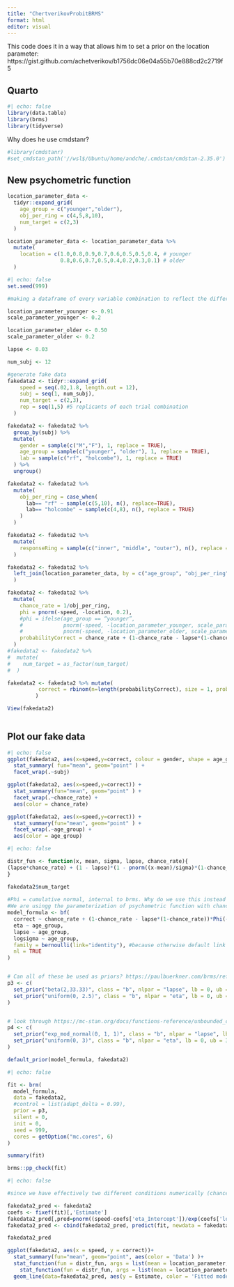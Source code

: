 ```yaml
---
title: "ChertverikovProbitBRMS"
format: html
editor: visual
---
```


This code does it in a way that allows him to set a prior on the location parameter: https://gist.github.com/achetverikov/b1756dc06e04a55b70e888cd2c2719f5

## Quarto

```r
#| echo: false
library(data.table)
library(brms)
library(tidyverse)
```

Why does he use cmdstanr?

```r
#library(cmdstanr)
#set_cmdstan_path('//wsl$/Ubuntu/home/andche/.cmdstan/cmdstan-2.35.0')

```

## New psychometric function

```r
location_parameter_data <-
  tidyr::expand_grid(
    age_group = c("younger","older"),
    obj_per_ring = c(4,5,8,10),
    num_target = c(2,3)
  )

location_parameter_data <- location_parameter_data %>%
  mutate(
    location = c(1.0,0.8,0.9,0.7,0.6,0.5,0.5,0.4, # younger
                 0.8,0.6,0.7,0.5,0.4,0.2,0.3,0.1) # older
  )

```

```r
#| echo: false
set.seed(999)

#making a dataframe of every variable combination to reflect the differing locations for age x obj_per_ring x num_target

location_parameter_younger <- 0.91
scale_parameter_younger <- 0.2

location_parameter_older <- 0.50
scale_parameter_older <- 0.2

lapse <- 0.03

num_subj <- 12

#generate fake data
fakedata2 <- tidyr::expand_grid(
    speed = seq(.02,1.8, length.out = 12), 
    subj = seq(1, num_subj),
    num_target = c(2,3),
    rep = seq(1,5) #5 replicants of each trial combination
  )

fakedata2 <- fakedata2 %>%
  group_by(subj) %>%
  mutate(
    gender = sample(c("M","F"), 1, replace = TRUE),
    age_group = sample(c("younger", "older"), 1, replace = TRUE),
    lab = sample(c("rf", "holcombe"), 1, replace = TRUE)
  ) %>%
  ungroup()

fakedata2 <- fakedata2 %>%
  mutate(
    obj_per_ring = case_when(
      lab== "rf" ~ sample(c(5,10), n(), replace=TRUE),
      lab== "holcombe" ~ sample(c(4,8), n(), replace = TRUE)
    )
  )

fakedata2 <- fakedata2 %>%
  mutate(
    responseRing = sample(c("inner", "middle", "outer"), n(), replace = TRUE)
  )

fakedata2 <- fakedata2 %>%
  left_join(location_parameter_data, by = c("age_group", "obj_per_ring", "num_target")
  )

fakedata2 <- fakedata2 %>%
  mutate(
    chance_rate = 1/obj_per_ring,
    phi = pnorm(-speed, -location, 0.2),
    #phi = ifelse(age_group == “younger”,
    #             pnorm(-speed, -location_parameter_younger, scale_parameter_younger),
    #             pnorm(-speed, -location_parameter_older, scale_parameter_older)),
    probabilityCorrect = chance_rate + (1-chance_rate - lapse*(1-chance_rate))*phi
  )
#fakedata2 <- fakedata2 %>%
#  mutate(
#    num_target = as_factor(num_target)
#  )

fakedata2 <- fakedata2 %>% mutate(
          correct = rbinom(n=length(probabilityCorrect), size = 1, prob = probabilityCorrect)
         )

View(fakedata2)
          
```

## Plot our fake data

```r
#| echo: false
ggplot(fakedata2, aes(x=speed,y=correct, colour = gender, shape = age_group)) + 
  stat_summary( fun="mean", geom="point" ) +
  facet_wrap(.~subj)

ggplot(fakedata2, aes(x=speed,y=correct)) + 
  stat_summary(fun="mean", geom="point" ) +
  facet_wrap(.~chance_rate) +
  aes(color = chance_rate)

ggplot(fakedata2, aes(x=speed,y=correct)) + 
  stat_summary(fun="mean", geom="point" ) +
  facet_wrap(.~age_group) +
  aes(color = age_group)
```

```r
#| echo: false

distr_fun <- function(x, mean, sigma, lapse, chance_rate){
(lapse*chance_rate) + (1 - lapse)*(1 - pnorm((x-mean)/sigma)*(1-chance_rate))
}

fakedata2$num_target
                                 
#Phi = cumulative normal, internal to brms. Why do we use this instead of pnorm?
#We are usingg the parameterization of psychometric function with chanceRate and lapse rate
model_formula <- bf(
  correct ~ chance_rate + (1-chance_rate - lapse*(1-chance_rate))*Phi(-(speed-eta)/exp(logsigma)),
  eta ~ age_group,
  lapse ~ age_group,
  logsigma ~ age_group,
  family = bernoulli(link="identity"), #because otherwise default link logit would be used
  nl = TRUE
)


# Can all of these be used as priors? https://paulbuerkner.com/brms/reference/brmsfamily.html
p3 <- c(
  set_prior("beta(2,33.33)", class = "b", nlpar = "lapse", lb = 0, ub = 1),
  set_prior("uniform(0, 2.5)", class = "b", nlpar = "eta", lb = 0, ub = 2.5) #conservative ub of 3 rps
)


# look through https://mc-stan.org/docs/functions-reference/unbounded_continuous_distributions.html
p4 <- c(
  set_prior("exp_mod_normal(0, 1, 1)", class = "b", nlpar = "lapse", lb = 0, ub = 1),
  set_prior("uniform(0, 3)", class = "b", nlpar = "eta", lb = 0, ub = 3) #conservative ub of 3 rps
)

default_prior(model_formula, fakedata2)
```

```r
#| echo: false

fit <- brm(
  model_formula,
  data = fakedata2, 
  #control = list(adapt_delta = 0.99),
  prior = p3,
  silent = 0,
  init = 0,
  seed = 999,
  cores = getOption("mc.cores", 6)
)

summary(fit)
```

```r
brms::pp_check(fit)
```

```r
#| echo: false

#since we have effectively two different conditions numerically (chance_rate 0.1 and 0.2), treating it as one model probably not the move

fakedata2_pred <- fakedata2
coefs <- fixef(fit)[,'Estimate']
fakedata2_pred[,pred=pnorm((speed-coefs['eta_Intercept'])/exp(coefs['logsigma_Intercept']))]
fakedata2_pred <- cbind(fakedata2_pred, predict(fit, newdata = fakedata2))

fakedata2_pred

ggplot(fakedata2, aes(x = speed, y = correct))+
  stat_summary(fun="mean", geom="point", aes(color = 'Data') )+
  stat_function(fun = distr_fun, args = list(mean = location_parameter, sigma = scale_parameter, lapse = lapse, chance_rate = 0.2), aes(color = '0.2 chance curve')) +
    stat_function(fun = distr_fun, args = list(mean = location_parameter, sigma = scale_parameter, lapse = lapse, chance_rate = 0.1), aes(color = '0.1 chance curve'))+
  geom_line(data=fakedata2_pred, aes(y = Estimate, color = 'Fitted model with uncertainty'))
```
